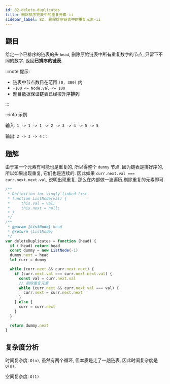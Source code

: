 ```yaml
---
id: 82-delete-duplicates
title: 删除排序链表中的重复元素-ii
sidebar_label: 82. 删除排序链表中的重复元素-ii
---
```


## 题目

给定一个已排序的链表的头 `head`, 删除原始链表中所有重复数字的节点, 只留下不同的数字. 返回**已排序的链表**.

:::note 提示:

- 链表中节点数目在范围 `[0, 300]` 内
- `-100 <= Node.val <= 100`
- 题目数据保证链表已经按升序**排列**

:::

:::info 示例

输入: `1 -> 1 -> 1 -> 2 -> 3 -> 4 -> 5 -> 5`

输出: `2 -> 3 -> 4`
:::

## 题解

由于第一个元素有可能也是重复的, 所以得整个 `dummy` 节点. 因为链表是排好序的, 所以如果出现重复, 它们也是连续的. 因此如果 `curr.next.val === curr.next.next.val`, 说明出现重复, 那么在内部做一波遍历,剔除重复的元素即可.

```ts
/**
 * Definition for singly-linked list.
 * function ListNode(val) {
 *     this.val = val;
 *     this.next = null;
 * }
 */
/**
 * @param {ListNode} head
 * @return {ListNode}
 */
var deleteDuplicates = function (head) {
  if (!head) return head
  const dummy = new ListNode(-1)
  dummy.next = head
  let curr = dummy

  while (curr.next && curr.next.next) {
    if (curr.next.val === curr.next.next.val) {
      const val = curr.next.val
      // 剔除重复元素
      while (curr.next && curr.next.val === val) {
        curr.next = curr.next.next
      }
    } else {
      curr = curr.next
    }
  }

  return dummy.next
}
```

## 复杂度分析

时间复杂度: `O(n)`, 虽然有两个循环, 但本质是走了一趟链表, 因此时间复杂度是 `O(n)`.

空间复杂度: `O(1)`
